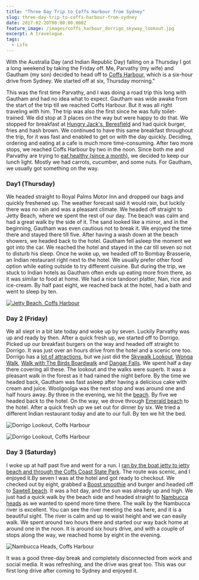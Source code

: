 ```yaml
---
title: "Three Day Trip to Coffs Harbour from Sydney"
slug: three-day-trip-to-coffs-harbour-from-sydney
date: 2017-02-20T00:00:00.000Z
feature_image: /images/coffs_harbour_dorrigo_skyway_lookout.jpg
excerpt: A travelogue.
tags:
  - Life
---
```

With the Australia Day (and Indian Republic Day) falling on a Thursday I got a long weekend by taking the Friday off. Me, Parvathy (my wife) and Gautham (my son) decided to head off to [Coffs Harbour](https://goo.gl/maps/Tb4awz6cx6H2), which is a six-hour drive from Sydney. We started off at six, Thursday morning."

This was the first time Parvathy, and I was doing a road trip this long with Gautham and had no idea what to expect. Gautham was wide awake from the start of the trip till we reached Coffs Harbour. But it was all right traveling with him. The trip was also the first since he was fully toilet-trained. We did stop at 3 places on the way but were happy to do that. We stopped for breakfast at [Hungry Jack's, Beresfield](https://goo.gl/maps/H72Loz9zofk) and had quick burger, fries and hash brown. We continued to have this same breakfast throughout the trip, for it was fast and enabled to get on with the day quickly. Deciding, ordering and eating at a cafe is much more time-consuming. After two more stops, we reached Coffs Harbour by two in the noon. Since both me and Parvathy are trying to [eat healthy (since a month)](/blog/how-i-lost-13-kilos-in-one-and-half-months/), we decided to keep our lunch light. Mostly we had carrots, cucumber, and some nuts. For Gautham, we usually got something on the way.

### Day1 (Thursday)

We headed straight to Royal Palms Motor Inn and dropped our bags and quickly freshened up. The weather forecast said it would rain, but luckily there was no rain and was a pleasant climate. We headed off straight to Jetty Beach, where we spent the rest of our day. The beach was calm and had a great walk by the side of it. The sand looked like a mirror, and in the beginning, Gautham was even cautious not to break it. We enjoyed the time there and stayed there till five. After having a wash down at the beach showers, we headed back to the hotel. Gautham fell asleep the moment we got into the car. We reached the hotel and stayed in the car till seven so not to disturb his sleep. Once he woke up, we headed off to Bombay Brasserie, an Indian restaurant right next to the hotel. We usually prefer other food option while eating outside to try different cuisine. But during the trip, we stuck to Indian hotels as Gautham often ends up eating more from there, as it was similar to food at home. We had a nice tandoori platter, Nan, rice and ice-cream. By half past eight, we reached back at the hotel, had a bath and went to sleep by ten.

[![Jetty Beach, Coffs Harbour](/images/coffs_harbour_jetty_beach_toys.jpg)](https://500px.com/photo/197577329/jetty-beach-by-rahul-nath)

### Day 2 (Friday)

We all slept in a bit late today and woke up by seven. Luckily Parvathy was up and ready by then. After a quick fresh up, we started off to Dorrigo. Picked up our breakfast burgers on the way and headed off straight to Dorrigo. It was just over an hours drive from the hotel and a scenic one too. Dorrigo has a [lot of attractions](http://www.visitnsw.com/destinations/north-coast/coffs-harbour-area/dorrigo/attractions?&), but we just did the [Skywalk Lookout](http://www.visitnsw.com/destinations/north-coast/coffs-harbour-area/dorrigo/attractions/skywalk-lookout), [Wonga Walk](http://www.visitnsw.com/destinations/north-coast/coffs-harbour-area/dorrigo/attractions/wonga-walk), [Walk with The Birds Boardwalk](http://www.visitnsw.com/destinations/north-coast/coffs-harbour-area/dorrigo/attractions/walk-the-birds-boardwalk) and [Dangar Falls](http://www.visitnsw.com/destinations/north-coast/coffs-harbour-area/dorrigo/attractions/dangar-falls). We spent half a day there covering all these. The lookout and the walks were superb. It was a pleasant walk in the forest as it had rained the night before. By the time we headed back, Gautham was fast asleep after having a delicious cake with cream and juice. Woolgoolga was the next stop and was around one and half hours away. By three in the evening, we hit the [beach](https://goo.gl/maps/1fBYqWHDnyC2). By five we headed back to the hotel. On the way, we drove through [Emerald beach](https://goo.gl/maps/Pm7jh9nJRCM2) to the hotel. After a quick fresh up we set out for dinner by six. We tried a different Indian restaurant today and ate to our full. By ten we hit the bed.

![Dorrigo Lookout, Coffs Harbour](/images/coffs_harbour_dorrigo_skyway_lookout.jpg)

![Dorrigo Lookout, Coffs Harbour](/images/coffs_harbout_dorrigo_lookout.jpg)

### Day 3 (Saturday)

I woke up at half past five and went for a run. I [ran by the boat jetty to jetty beach and through the Coffs Coast State Park](https://www.runtastic.com/en/users/4b76cfab-734e-1658-b5e4-600759a3b066/sport-sessions/588ba8d079a46318f38e5d10). The route was scenic, and I enjoyed it.By seven I was at the hotel and got ready to checkout. We checked out by eight, grabbed a [Boost smoothie](http://www.boostjuice.com.au/products) and burger and headed off to [Sawtell beach](https://goo.gl/maps/P9e9sx5eib62). It was a hot day, and the sun was already up and high. We just had a quick walk by the beach side and headed straight to [Nambucca heads](http://www.visitnsw.com/destinations/north-coast/coffs-harbour-area/nambucca-heads) as we wanted to spend more time there. The walk by the Nambucca river is excellent. You can see the river meeting the sea here, and it is a beautiful sight. The river is calm and up to waist height and we can easily walk. We spent around two hours there and started our way back home at around one in the noon. It is around six hours drive, and with a couple of stops along the way, we reached home by eight in the evening.

![Nambucca Heads, Coffs Harbour](/images/coffs_harbour_nambucca_heads.jpg)

It was a good three-day break and completely disconnected from work and social media. It was refreshing, and the drive was great too. This was our first long drive after coming to Sydney and enjoyed it.
